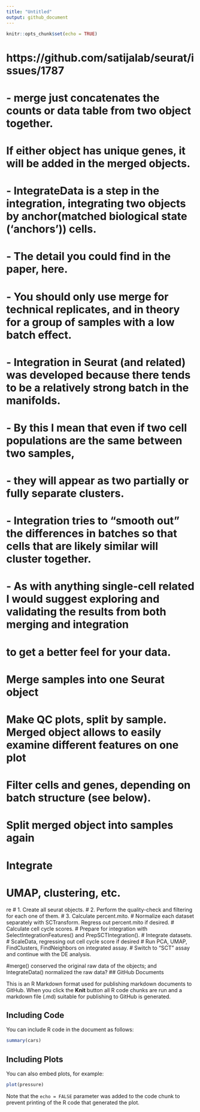```yaml
---
title: "Untitled"
output: github_document
---
```


```r
knitr::opts_chunk$set(echo = TRUE)
```
# https://github.com/satijalab/seurat/issues/1787
# - merge just concatenates the counts or data table from two object together. 
# If either object has unique genes, it will be added in the merged objects.
# 
# - IntegrateData is a step in the integration, integrating two objects by anchor(matched biological state ('anchors')) cells. 
# - The detail you could find in the paper, here.
# 
# - You should only use merge for technical replicates, and in theory for a group of samples with a low batch effect. 
# 
# - Integration in Seurat (and related) was developed because there tends to be a relatively strong batch in the manifolds. 
# - By this I mean that even if two cell populations are the same between two samples, 
# - they will appear as two partially or fully separate clusters. 
# - Integration tries to "smooth out" the differences in batches so that cells that are likely similar will cluster together. 
# - As with anything single-cell related I would suggest exploring and validating the results from both merging and integration 
# to get a better feel for your data.
# 
# Merge samples into one Seurat object
# Make QC plots, split by sample. Merged object allows to easily examine different features on one plot
# Filter cells and genes, depending on batch structure (see below).
# Split merged object into samples again
# Integrate
# UMAP, clustering, etc.
re
# 1. Create all seurat objects.
# 2. Perform the quality-check and filtering for each one of them.
# 3. Calculate percent.mito.
# Normalize each dataset separately with SCTransform. Regress out percent.mito if desired.
# Calculate cell cycle scores.
# Prepare for integration with SelectIntegrationFeatures() and PrepSCTIntegration().
# Integrate datasets.
# ScaleData, regressing out cell cycle score if desired
# Run PCA, UMAP, FindClusters, FindNeighbors on integrated assay.
# Switch to "SCT" assay and continue with the DE analysis.

#merge() conserved the original raw data of the objects; and IntegrateData() normalized the raw data?
## GitHub Documents

This is an R Markdown format used for publishing markdown documents to GitHub. When you click the **Knit** button all R code chunks are run and a markdown file (.md) suitable for publishing to GitHub is generated.

## Including Code

You can include R code in the document as follows:

```r
summary(cars)
```

## Including Plots

You can also embed plots, for example:

```r
plot(pressure)
```

Note that the `echo = FALSE` parameter was added to the code chunk to prevent printing of the R code that generated the plot.
